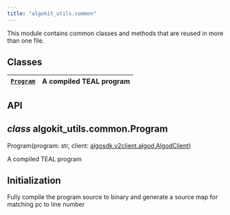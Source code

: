 ```yaml
---
title: "algokit_utils.common"
---
```


<a id="module-algokit_utils.common"></a>

<a id="algokit-utils-common"></a>

This module contains common classes and methods that are reused in more than one file.

<a id="module-contents"></a>

<a id="classes"></a>

## Classes

| [`Program`](#algokit_utils.common.Program)   | A compiled TEAL program   |
|----------------------------------------------|---------------------------|

<a id="api"></a>

## API

<a id="algokit_utils.common.Program"></a>

## *class* algokit_utils.common.Program

Program(program: str, client: [algosdk.v2client.algod.AlgodClient](../algosdk/algosdk.v2client.algod.mdx#algosdk.v2client.algod.AlgodClient))

A compiled TEAL program

## Initialization

Fully compile the program source to binary and generate a
source map for matching pc to line number
